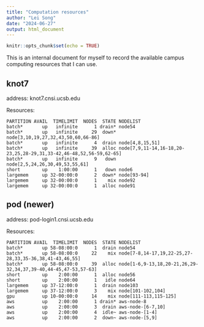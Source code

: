 ```yaml
---
title: "Computation resources"
author: "Lei Song"
date: "2024-06-27"
output: html_document
---
```


```r
knitr::opts_chunk$set(echo = TRUE)
```

This is an internal document for myself to record the available campus computing resources that I can use.

## knot7

address: knot7.cnsi.ucsb.edu

Resources:

```
PARTITION AVAIL  TIMELIMIT  NODES  STATE NODELIST
batch*       up   infinite      1 drain* node54
batch*       up   infinite     29  down* node[3,10,19,27,32,43,50,60,66-86]
batch*       up   infinite      4  drain node[4,8,15,51]
batch*       up   infinite     39  alloc node[7,9,11-14,16-18,20-23,25,28-29,31,33-42,46-48,52,56-59,62-65]
batch*       up   infinite      9   down node[2,5,24,26,30,49,53,55,61]
short        up    1:00:00      1   down node6
largemem     up 32-00:00:0      2  down* node[93-94]
largemem     up 32-00:00:0      1    mix node92
largemem     up 32-00:00:0      1  alloc node91
```

## pod (newer)

address: pod-login1.cnsi.ucsb.edu

Resources: 

[1-63]: dual 20 cores
[101-104]: dual 20 cores with 1.4T RAM
[111-113,115-125]: 4 V100 GPUs 40GB RAM

```
PARTITION AVAIL  TIMELIMIT  NODES  STATE NODELIST
batch*       up 58-08:00:0      1  drain node54
batch*       up 58-08:00:0     22    mix node[7-8,14-17,19,22-25,27-28,33,35-36,38,41-43,46,55]
batch*       up 58-08:00:0     39  alloc node[1-6,9-13,18,20-21,26,29-32,34,37,39-40,44-45,47-53,57-63]
short        up    2:00:00      1  alloc node56
short        up    2:00:00      1   idle node64
largemem     up 37-12:00:0      1  drain node103
largemem     up 37-12:00:0      3    mix node[101-102,104]
gpu          up 10-00:00:0     14    mix node[111-113,115-125]
aws          up    2:00:00      1 drain* aws-node-8
aws          up    2:00:00      3  drain aws-node-[6-7,10]
aws          up    2:00:00      4  idle~ aws-node-[1-4]
aws          up    2:00:00      2  down~ aws-node-[5,9]
```